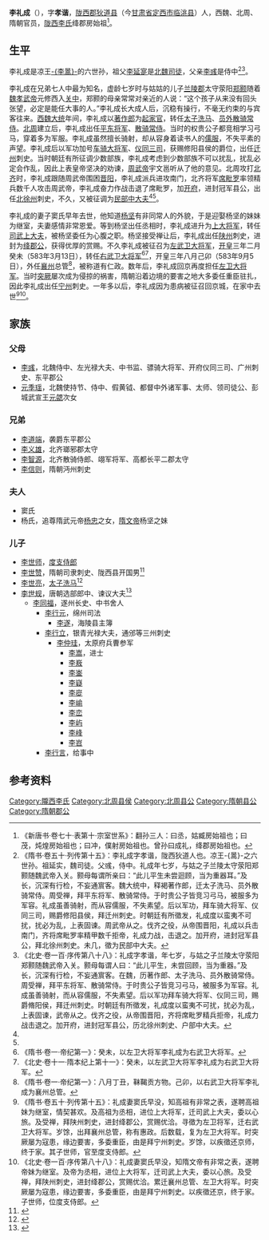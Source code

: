 '''李礼成'''（{{bd|528年|| ？| |}}），字'''孝谐'''，[[陇西郡|陇西郡]][[狄道县|狄道县]]（今[[甘肃省|甘肃省]][[定西市|定西市]][[临洮县|临洮县]]）人，西魏、北周、隋朝官员，[[陇西李氏|陇西李氏]]绛郡房始祖<ref>《新唐书·卷七十·表第十·宗室世系》：翻孙三人：曰丞，姑臧房始祖也；曰茂，炖煌房始祖也；曰冲，僕射房始祖也。曾孙曰成礼，绛郡房始祖也。</ref>。

==生平==
李礼成是凉王[[李暠|-{李暠}-]]的六世孙，祖父[[李延寔|李延寔]]是[[北魏|北魏]][[司徒|司徒]]，父亲[[李彧|李彧]]是侍中<ref name=autogenerated1>《隋书·卷五十·列传第十五》：李礼成字孝谐，陇西狄道人也。凉王-{暠}-之六世孙。祖延实，魏司徒。父彧，侍中。礼成年七岁，与姑之子兰陵太守荥阳郑颢随魏武帝入关。颢母每谓所亲曰：“此儿平生未尝迴顾，当为重器耳。”及长，沉深有行检，不妄通賔客。魏大统中，释褐著作郎，迁太子洗马、员外散骑常侍。周受禅，拜平东将军、散骑常侍。于时贵公子皆竞习弓马，被服多为军容。礼成虽善骑射，而从容儒服，不失素望。后以军功，拜车骑大将军、仪同三司，赐爵修阳县侯，拜迁州刺史。时朝廷有所徵发，礼成度以蛮夷不可扰，扰必为乱，上表固谏。周武帝从之。伐齐之役，从帝围晋阳，礼成以兵击南门，齐将席毗罗率精甲数千拒帝，礼成力战，击退之。加开府，进封冠军县公，拜北徐州刺史。未几，徵为民部中大夫。</ref><ref name=autogenerated2>《北史·卷一百·序传第八十八》：礼成字孝谐，年七岁，与姑之子兰陵太守荥阳郑颢随魏武帝入关。颢母每谓人曰：“此儿平生，未尝回顾，当为重器。”及长，沉深有行检，不妄通賔客。在魏，历著作郎、太子洗马、员外散骑常侍。周受禅，拜平东将军、散骑常侍。于时贵公子皆竞习弓马，被服多为军容。礼成虽善骑射，而从容儒服，不失素望。后以军功拜车骑大将军、仪同三司，赐爵脩阳侯，拜迁州刺史。时朝廷有所徵发，礼成度以蛮夷不可扰，扰必为乱，上表固谏，武帝从之。伐齐之役，从帝围晋阳，齐将席毗罗精兵拒帝，礼成力战击退之。加开府，进封冠军县公，历北徐州刺史、户部中大夫。</ref>。

李礼成在兄弟七人中最为知名，虚龄七岁时与姑姑的儿子[[兰陵郡|兰陵郡]]太守荥阳[[郑颢_(北朝)|郑颢]]随着[[魏孝武帝|魏孝武帝]]元修西入[[关中|关中]]，郑颢的母亲常常对亲近的人说：“这个孩子从来没有回头张望，必定是能任大事的人。”李礼成长大成人后，沉稳有操行，不毫无约束的与宾客往来。[[西魏|西魏]][[大统_(西魏)|大统]]年间，李礼成以[[著作郎|著作郎]]为[[起家官|起家官]]，转任[[太子洗马|太子洗马]]、[[员外散骑常侍|员外散骑常侍]]。[[北周|北周]]建立后，李礼成出任[[平东将军|平东将军]]、[[散骑常侍|散骑常侍]]。当时的权贵公子都竞相学习弓马，穿着多为军服。李礼成虽然擅长骑射，却从容身着读书人的[[儒服|儒服]]，不失平素的声望。李礼成后以军功加号[[车骑大将军|车骑大将军]]、[[仪同三司|仪同三司]]，获赐修阳县侯的爵位，出任[[迁州|迁州]]刺史。当时朝廷有所征调少数部族，李礼成考虑到少数部族不可以扰乱，扰乱必定会作乱，因此上表皇帝坚决的劝谏，[[周武帝|周武帝]]宇文邕听从了他的意见。北周攻打[[北齐|北齐]]时，李礼成跟随周武帝围困[[晋阳|晋阳]]，李礼成派兵进攻南门，北齐将军[[席毗罗|席毗罗]]率领精兵数千人攻击周武帝，李礼成奋力作战击退了席毗罗，加[[开府|开府]]，进封冠军县公，出任[[北徐州_(北魏)|北徐州]]刺史，不久，又被征调为[[民部中大夫|民部中大夫]]<ref name=autogenerated1/><ref name=autogenerated2/>。

李礼成的妻子窦氏早年去世，他知道[[杨坚|杨坚]]有非同常人的外貌，于是迎娶杨坚的妹妹为继室，夫妻感情非常恩爱。等到杨坚出任丞相时，李礼成进升为[[上大将军|上大将军]]，转任[[司武上大夫|司武上大夫]]，被杨坚委任为心腹之职。杨坚接受禅让后，李礼成出任[[陕州|陕州]]刺史，进封为[[绛郡公|绛郡公]]，获得优厚的赏赐。不久李礼成被征召为[[左武卫大将军|左武卫大将军]]，[[开皇|开皇]]三年二月癸未（583年3月13日），转任[[右武卫大将军|右武卫大将军]]<ref>《隋书·卷一·帝纪第一》：癸未，以左卫大将军李礼成为右武卫大将军。</ref><ref>《北史·卷十一·隋本纪上第十一》：癸未，以左武卫大将军李礼成为右武卫大将军。</ref>，开皇三年八月己卯（583年9月5日），外任[[襄州_(西魏)|襄州]]总管<ref>《隋书·卷一·帝纪第一》：八月丁丑，靺鞨贡方物。己卯，以右武卫大将军李礼成为襄州总管。</ref>，被称道有仁政。数年后，李礼成回京再度担任[[左卫大将军|左卫大将军]]。当时[[突厥|突厥]]屡次成为侵掠的祸害，隋朝沿着边境的要害之地大多委任重臣驻扎，因此李礼成出任[[宁州_(西魏)|宁州]]刺史。一年多以后，李礼成因为患病被征召回京城，在家中去世<ref>《隋书·卷五十·列传第十五》：礼成妻窦氏早没，知高祖有非常之表，遂聘高祖妹为继室，情契甚欢。及高祖为丞相，进位上大将军，迁司武上大夫，委以心旅。及受禅，拜陕州刺史，进封绛郡公，赏赐优洽。寻徵为左卫将军，迁右武卫大将军。岁馀，出拜襄州总管，称有惠政。后数载，复为左卫大将军。时突厥屡为寇患，缘边要害，多委重臣，由是拜宁州刺史。岁馀，以疾徵还京师，终于家。其子世师，官至度支侍郎。</ref><ref>《北史·卷一百·序传第八十八》：礼成妻窦氏早没，知隋文帝有非常之表，遂聘帝妹为继室。及帝为丞相，进位上大将军，迁司武上大夫，委以心旅。及受禅，拜陕州刺史，进封绛郡公，赏赐优洽。累迁襄州总管、左卫大将军。时突厥屡为寇患，缘边要害，多委重臣，由是拜宁州刺史。以疾徵还京，终于家。子世师，位度支侍郎。</ref>。

==家族==
{{main|陇西李氏世系图}}

===父母===
*[[李彧|李彧]]，北魏侍中、左光禄大夫、中书监、骠骑大将军、开府仪同三司、广州刺史、东平郡公
*[[元季瑶|元季瑶]]，北魏使持节、侍中、假黄钺、都督中外诸军事、太师、领司徒公、彭城武宣王[[元勰|元勰]]次女

===兄弟===
*[[李道端|李道端]]，袭爵东平郡公
*[[李义雄|李义雄]]，北齐瑯邪郡太守	
*[[李智源|李智源]]，北齐散骑侍郎、翊军将军、高都长平二郡太守	
*[[李信则|李信则]]，隋朝沔州刺史

===夫人===
*窦氏
*杨氏，追尊隋武元帝[[杨忠_(北朝)|杨忠]]之女，[[隋文帝|隋文帝]]杨坚之妹

===儿子===
*[[李世师|李世师]]，[[度支侍郎|度支侍郎]]
*[[李世赞|李世赞]]，隋朝司隶刺史、陇西县开国男<ref>{{Citation| author=董紫微| year=2022年| title=《从新出<唐故尚书比部员外郎卢君墓志铭并序>考释》| periodical= 《西夏研究》 | volume=| issue=第02期| pages=84-93| url=https://www.cnki.com.cn/Article/CJFDTOTAL-XAYJ202202010.htm| doi=| oclc=}}</ref>
*[[李世亮|李世亮]]，[[太子洗马|太子洗马]]<ref>{{Cite book | author = 毛阳光，余扶危主编| title = 《洛阳流散唐代墓志汇编 下》 | location =  北京 | publisher = 国家图书馆出版社 | date =  2013年7月 | pages =四四二-四四三 |ISBN =978-7-5013-5179-4| accessdate = 2015-07-17 | url = | language= zh-hant| quote = }}</ref>
*[[李世规|李世规]]，唐朝选部郎中、谏议大夫<ref>{{Cite book | author = 西安市文物稽查队编| title = 《西安新获墓志集萃》 | location =  北京 | publisher = 文物出版社 | date =  2016年2月 | pages =一五二-一五三 |ISBN =978-7-5010-4477-1| url = | language= zh-hant| quote = }}</ref>
**[[李同福|李同福]]，遂州长史、中书舍人
***[[李行元|李行元]]，绵州司法
****[[李遂|李遂]]，海陵县主簿
***[[李行立|李行立]]，银青光禄大夫，通邠等三州刺史
****[[李仲珪|李仲珪]]，太原府兵曹参军
*****[[李嵩|李嵩]]，进士
*****[[李㟼|李㟼]]
*****[[李崟|李崟]]
*****[[李嶷|李嶷]]
*****[[李嵸|李嵸]]
*****[[李崳|李崳]]
*****[[李峦|李峦]]
*****[[李屿|李屿]]
*****[[李峰|李峰]]
*****[[李岧|李岧]]
***[[李行言|李行言]]，给事中

==参考资料==
{{reflist}}

[[Category:隴西李氏|Category:隴西李氏]]
[[Category:北周县侯|Category:北周县侯]]
[[Category:北周县公|Category:北周县公]]
[[Category:隋朝县公|Category:隋朝县公]]
[[Category:隋朝郡公|Category:隋朝郡公]]